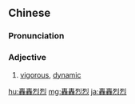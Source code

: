 {{also|轰轰烈烈}}
==Chinese==
{{zh-forms|s=轰轰烈烈}}

===Pronunciation===
{{zh-pron
|m=hōnghōng-lièliè
|c=gwang1 gwang1 lit6 lit6
|mn=hong-hong-lia̍t-lia̍t
|cat=a
}}

===Adjective===
{{zh-adj}}

# [[vigorous]], [[dynamic]]

{{zh-cat|Advanced}}

[[hu:轟轟烈烈]]
[[mg:轟轟烈烈]]
[[ja:轟轟烈烈]]